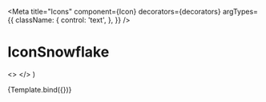 

<Meta
  title="Icons"
  component={Icon}
  decorators={decorators}
  argTypes={{
    className: {
      control: 'text',
    },
  }}
/>

# IconSnowflake

  <>
    <Icon className={className} />
    <Icon className="icon-medium cursor-pointer hover:bg-selected" />
    <Icon className="icon-white bg-red" />
  </>
)

<Canvas withToolbar>
  <Story name="Snowflake">{Template.bind({})}</Story>
</Canvas>

<ArgsTable story="Snowflake" />
